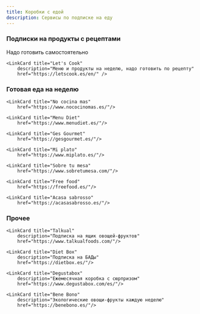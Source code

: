 ```yaml
---
title: Коробки с едой
description: Сервисы по подписке на еду
---
```




### Подписки на продукты с рецептами

Надо готовить самостоятельно

<CardGrid>
    <LinkCard title="Hello Fresh" 
        description="Меню и продукты на неделю, надо готовить по рецепту"
        href="https://www.hellofresh.es/" />

    <LinkCard title="Let's Cook" 
        description="Меню и продукты на неделю, надо готовить по рецепту"
        href="https://letscook.es/en/" />
</CardGrid>

### Готовая еда на неделю

<CardGrid>
    <LinkCard title="Wetaca"
        href="https://wetaca.com/" />

    <LinkCard title="No cocina mas" 
        href="https://www.nococinomas.es/"/>

    <LinkCard title="Menu Diet" 
        href="https://www.menudiet.es/"/>

    <LinkCard title="Ges Gourmet" 
        href="https://gesgourmet.es/"/>

    <LinkCard title="Mi plato" 
        href="https://www.miplato.es/"/>

    <LinkCard title="Sobre tu mesa" 
        href="https://www.sobretumesa.com/"/>

    <LinkCard title="Free food" 
        href="https://freefood.es/"/>

    <LinkCard title="Acasa sabrosso" 
        href="https://acasasabrosso.es/"/>
</CardGrid>

### Прочее

<CardGrid>
    <LinkCard title="La caja saludable" 
        description="Ящик овощей"
        href="https://lacajasaludable.es/"/>

    <LinkCard title="Talkual" 
        description="Подписка на ящик овощей-фруктов"
        href="https://www.talkualfoods.com/"/>

    <LinkCard title="Diet Box" 
        description="Подписка на БАДы"
        href="https://dietbox.es/"/>

    <LinkCard title="Degustabox" 
        description="Ежемесячная коробка с сюрпризом"
        href="https://www.degustabox.com/es/"/>

    <LinkCard title="Bene Bono" 
        description="Экологические овощи-фрукты каждую неделю"
        href="https://benebono.es/"/>
</CardGrid>